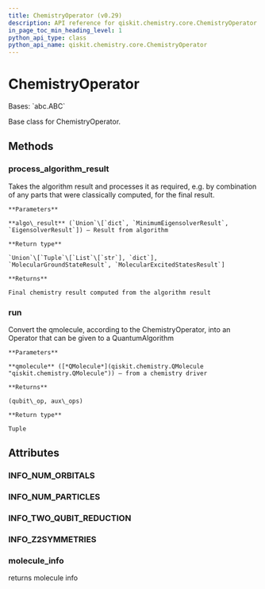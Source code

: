 ```yaml
---
title: ChemistryOperator (v0.29)
description: API reference for qiskit.chemistry.core.ChemistryOperator in qiskit v0.29
in_page_toc_min_heading_level: 1
python_api_type: class
python_api_name: qiskit.chemistry.core.ChemistryOperator
---
```


# ChemistryOperator

<Class id="qiskit.chemistry.core.ChemistryOperator" isDedicatedPage={true} github="https://github.com/qiskit-community/qiskit-aqua/tree/stable/0.9/qiskit/chemistry/core/chemistry_operator.py" signature="ChemistryOperator" modifiers="class">
  Bases: `abc.ABC`

  Base class for ChemistryOperator.

  ## Methods

  <span id="qiskit-chemistry-core-chemistryoperator-process-algorithm-result" />

  ### process\_algorithm\_result

  <Function id="qiskit.chemistry.core.ChemistryOperator.process_algorithm_result" signature="ChemistryOperator.process_algorithm_result(algo_result)">
    Takes the algorithm result and processes it as required, e.g. by combination of any parts that were classically computed, for the final result.

    **Parameters**

    **algo\_result** (`Union`\[`dict`, `MinimumEigensolverResult`, `EigensolverResult`]) – Result from algorithm

    **Return type**

    `Union`\[`Tuple`\[`List`\[`str`], `dict`], `MolecularGroundStateResult`, `MolecularExcitedStatesResult`]

    **Returns**

    Final chemistry result computed from the algorithm result
  </Function>

  <span id="qiskit-chemistry-core-chemistryoperator-run" />

  ### run

  <Function id="qiskit.chemistry.core.ChemistryOperator.run" signature="ChemistryOperator.run(qmolecule)" modifiers="abstract">
    Convert the qmolecule, according to the ChemistryOperator, into an Operator that can be given to a QuantumAlgorithm

    **Parameters**

    **qmolecule** ([*QMolecule*](qiskit.chemistry.QMolecule "qiskit.chemistry.QMolecule")) – from a chemistry driver

    **Returns**

    (qubit\_op, aux\_ops)

    **Return type**

    Tuple
  </Function>

  ## Attributes

  ### INFO\_NUM\_ORBITALS

  <Attribute id="qiskit.chemistry.core.ChemistryOperator.INFO_NUM_ORBITALS" attributeValue="'num_orbitals'" />

  ### INFO\_NUM\_PARTICLES

  <Attribute id="qiskit.chemistry.core.ChemistryOperator.INFO_NUM_PARTICLES" attributeValue="'num_particles'" />

  ### INFO\_TWO\_QUBIT\_REDUCTION

  <Attribute id="qiskit.chemistry.core.ChemistryOperator.INFO_TWO_QUBIT_REDUCTION" attributeValue="'two_qubit_reduction'" />

  ### INFO\_Z2SYMMETRIES

  <Attribute id="qiskit.chemistry.core.ChemistryOperator.INFO_Z2SYMMETRIES" attributeValue="'z2symmetries'" />

  ### molecule\_info

  <Attribute id="qiskit.chemistry.core.ChemistryOperator.molecule_info">
    returns molecule info
  </Attribute>
</Class>

